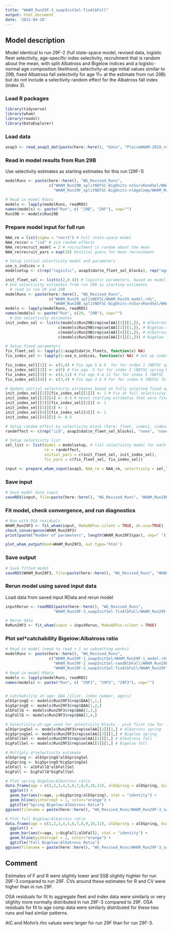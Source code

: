 ```yaml
---
title: "WHAM_Run29F-3_swapInitSel-fixAlbFall"
output: html_document
date: '2022-04-28'
---
```


## Model description
Model identical to run 29F-2 (full state-space model, revised data, logistic fleet selectivity, age-specific index selectivity, recruitment that is random about the mean, with split Albatross and Bigelow indices and a logistic-normal age composition likelihood, selectivity-at-age initial values similar to 29B, fixed Albatross fall selectivity for age 11+ at the estimate from run 29B) but do not include a selectivity random effect for the Albatross fall index (index 3). 

### Load R packages
```r
library(tidyverse)
library(wham)
library(readxl)
library(DataExplorer)
```

### Load data
```r
asap3 <- read_asap3_dat(paste(here::here(), "data", "PlaiceWHAM-2019_revised_NEFSC-LW-WAA_splitNEFSC-BigUnit.DAT", sep="/"))
```

### Read in model results from Run 29B
Use selectivity estimates as starting estimates for this run (29F-1)
```r
modelRuns <- paste(here::here(), "WG_Revised_Runs",
                   c("WHAM_Run29B_splitNEFSC-BigUnits-noSurvRandSel/WHAM_Run29B_model.rds",
                     "WHAM_Run29F_splitNEFSC-BigUnits-nlAgeComp/WHAM_Run29F_model.rds"), sep="/")

# Read in model Rdata
models <- lapply(modelRuns, readRDS)
names(models) <- paste("Run", c( "29B", "29F"), sep="")
Run29B <- models$Run29B
```

### Prepare model input for full run
```r
NAA_re = list(sigma = "rec+1") # Full state-space model
NAA_re$cor = "iid" # iid random effects
NAA_re$recruit_model = 2 # recruitment is random about the mean
NAA_re$recruit_pars = exp(10) #initial guess for mean recruitment

# Setup initial selectivity model and parameters
use_n_indices = 4
modelsetup <- c(rep("logistic", asap3$dat$n_fleet_sel_blocks), rep("age-specific", use_n_indices))

init_fleet_sel <- list(c(2,0.4)) # logistic parameters, based on model type
# Use selectivity estimates from run 29B as starting estimates
  # read in run 29 and 29B
modelRuns <- paste(here::here(), "WG_Revised_Runs",
                   c("WHAM_Run29_splitNEFSC/WHAM_Run29_model.rds",
                     "WHAM_Run29B_splitNEFSC-BigUnits-noSurvRandSel/WHAM_Run29B_model.rds"), sep="/")
models <- lapply(modelRuns, readRDS)
names(models) <- paste("Run", c(29, "29B"), sep="")
  # Use selectivity estimates
init_index_sel <- list(c(models$Run29B$rep$selAA[[2]][1,]), # Albatross spring
                       c(models$Run29B$rep$selAA[[3]][1,]), # Bigelow spring
                       c(models$Run29B$rep$selAA[[4]][1,]), # Albatross fall
                       c(models$Run29B$rep$selAA[[5]][1,])) # Bigelow fall

# Setup fixed parameters
fix_fleet_sel <- lapply(1:asap3$dat$n_fleets, function(x) NA) 
fix_index_sel <- lapply(1:use_n_indices, function(x) NA) # Set up index object

fix_index_sel[[1]] <- c(5,6) # Fix age 5 & 6  for for index 1 (NEFSC spring Albatross)
fix_index_sel[[2]] <- c(5) # Fix age  5 for for index 2 (NEFSC spring Bigelow)
fix_index_sel[[3]] <- c(4,11) # Fix age 4 & 11 for for index 3 (NEFSC fall Albatross)
fix_index_sel[[4]] <- c(3,4) # Fix age 3 & 4 for for index 4 (NEFSC fall Bigelow)

# Update initial selectivity estimates based on fully selected fixed ages
init_index_sel[[1]][fix_index_sel[[1]]] <- 1 # Fix at full selectivity
init_index_sel[[1]][4] <- 0.5 # Reset starting estimates that were fixed at 1 in run 29B but not estimated at full selectivity in initial freely estimated run here
init_index_sel[[2]][fix_index_sel[[2]]] <- 1
init_index_sel[[3]][4] <- 1
init_index_sel[[4]][fix_index_sel[[4]]] <- 1
init_index_sel[[4]][5] <- 0.5

# Setup random effect by selectivity block (here: fleet, index1, index2, index3, index4)
randeffect <- c(rep("iid", asap3$dat$n_fleet_sel_blocks), "none", "none", "none", "none") # Don't include a selectivity random effect for index 3 (Albatross fall)

# Setup selectivity list
sel_list <- list(model = modelsetup, # list selectivity model for each fleet and index
                 re = randeffect,
                 initial_pars = c(init_fleet_sel, init_index_sel),
                 fix_pars = c(fix_fleet_sel, fix_index_sel))

input <- prepare_wham_input(asap3, NAA_re = NAA_re, selectivity = sel_list, model_name = "WHAM_Run29F3", age_comp = "logistic-normal-miss0") # logistic normal age comp, 0s treated as missing
```

### Save input
```r
# Save model data input
saveRDS(input, file=paste(here::here(), "WG_Revised_Runs", "WHAM_Run29F-3_swapInitSel-fixAlbFall", "WHAM_Run29F-3_input.rds", sep="/"))
```

### Fit model, check convergence, and run diagnostics
```r
# Run with OSA residuals
WHAM_Run29F3 <- fit_wham(input, MakeADFun.silent = TRUE, do.osa=TRUE) 
check_convergence(WHAM_Run29F3)
print(paste("Number of parameters", length(WHAM_Run29F3$par), sep=" "))

plot_wham_output(mod=WHAM_Run29F3, out.type='html')
```

### Save output
```r
# Save fitted model
saveRDS(WHAM_Run29F3, file=paste(here::here(), "WG_Revised_Runs", "WHAM_Run29F-3_swapInitSel-fixAlbFall", "WHAM_Run29F-3_model.rds", sep="/"))
```

### Rerun model using saved input data
Load data from saved input RData and rerun model
```r
inputRerun <- readRDS(paste(here::here(), "WG_Revised_Runs",
                     "WHAM_Run29F-3_swapInitSel-fixAlbFall/WHAM_Run29F-3_input.rds", sep="/"))

# Rerun data
ReRun29F3 <- fit_wham(input = inputRerun, MakeADFun.silent = TRUE)
```

### Plot sel*catchability Bigelow:Albatross ratio
```r
# Read in model (need to read > 1 so subsetting works)
modelRuns <- paste(here::here(), "WG_Revised_Runs",
                   c("WHAM_Run29F-1_swapInitSel/WHAM_Run29F-1_model.rds",
                     "WHAM_Run29F-2_swapInitSel-randAlbFall/WHAM_Run29F-2_model.rds",
                     "WHAM_Run29F-3_swapInitSel-fixAlbFall/WHAM_Run29F-3_model.rds"), sep="/")
# Read in model Rdata
models <- lapply(modelRuns, readRDS)
names(models) <- paste("Run", c( "29F1", "29F2", "29F3"), sep="")


# Catchability at age: QAA [1list, index number, age/s]
albSpringQ <- models$Run29F3$rep$QAA[1,1,]
bigSpringQ <- models$Run29F3$rep$QAA[1,2,]
albFallQ <- models$Run29F3$rep$QAA[1,3,]
bigFallQ <- models$Run29F3$rep$QAA[1,4,]

# Selectivity-at-age used for selectivity blocks - pick first row for indices since no random effect implemented (constant value over time series)
albSpringSel <- models$Run29F3$rep$selAA[[2]][1,] # Albatross spring
bigSpringSel <- models$Run29F3$rep$selAA[[3]][1,] # Bigelow spring
albFallSel <- models$Run29F3$rep$selAA[[4]][1,] # Albatross fall
bigFallSel <- models$Run29F3$rep$selAA[[5]][1,] # Bigelow fall

# Multiply q*selectivity estimate
albSpring <- albSpringQ*albSpringSel
bigSpring <- bigSpringQ*bigSpringSel
albFall <- albFallQ*albFallSel
bigFall <- bigFallQ*bigFallSel

# Plot spring Bigelow:Albatross ratio
data.frame(age = c(1,2,3,4,5,6,7,8,9,10,11), albSpring = albSpring, bigSpring = bigSpring, albFall = albFall, bigFall = bigFall) %>%
  ggplot() +
  geom_bar(aes(x=age, y=bigSpring/albSpring), stat = "identity") + 
  geom_hline(yintercept = 1, color="orange") + 
  ggtitle("Spring Bigelow:Albatross Ratio")
ggsave(filename = paste(here::here(), "WG_Revised_Runs/WHAM_Run29F-3_swapInitSel-fixAlbFall/plots_png/sel-q-Spring_barplot.png", sep="/"))

# Plot fall Bigelow:Albatross ratio
data.frame(age = c(1,2,3,4,5,6,7,8,9,10,11), albSpring = albSpring, bigSpring = bigSpring, albFall = albFall, bigFall = bigFall) %>%
  ggplot() +
  geom_bar(aes(x=age, y=bigFall/albFall), stat = "identity") + 
  geom_hline(yintercept = 1, color="orange") +
  ggtitle("Fall Bigelow:Albatross Ratio")
ggsave(filename = paste(here::here(), "WG_Revised_Runs/WHAM_Run29F-3_swapInitSel-fixAlbFall/plots_png/sel-q-Fall_barplot.png", sep="/"))
```

## Comment
Estimates of F and R were slightly lower and SSB slightly highter for run 29F-3 compared to run 29F. CVs around these estimates for R and CV were higher than in run 29F. 

OSA residuals for fit to aggregate fleet and index data were similarly or very slighlty more normally distributed in run 29F-3 compared to 29F. OSA residuals for fit to age comp data were similarly distributed for these two runs and had similar patterns.

AIC and Mohn's rho values were larger for run 29F than for run 29F-3. 
